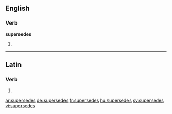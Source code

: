 ==English==

===Verb===
'''supersedes'''

# {{third-person singular of|supersede}}

----

==Latin==

===Verb===
{{la-verb-form|supersedēs}}

# {{conjugation of|supersedeo|supersedeō|2|s|pres|act|ind|lang=la}}

[[ar:supersedes]]
[[de:supersedes]]
[[fr:supersedes]]
[[hu:supersedes]]
[[sv:supersedes]]
[[vi:supersedes]]